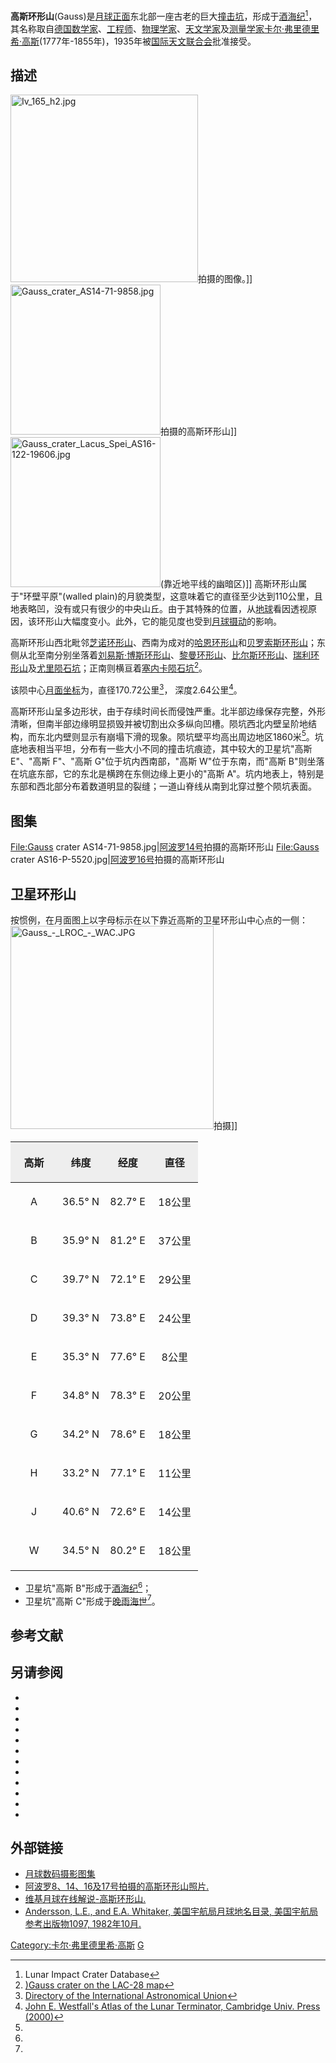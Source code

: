{{lunar crater data |
 image=Normal Gauss LOIV-165-h2.jpg|
 caption[[月球勘测轨道飞行器|月球勘测轨道飞行器]]拍摄的图像。|
 latitude=35.9|
 N_or_S=N|
 longitude=79.1|
 E_or_W=E|
 diameter=170.72公里|
 depth=3.6公里|
 colong=284|
 eponym=[[卡尔·弗里德里希·高斯|卡尔·弗里德里希·高斯]]}}

'''高斯环形山'''(Gauss)是[[月球正面|月球正面]]东北部一座古老的巨大[[撞击坑|撞击坑]]，形成于[[酒海纪|酒海纪]]<ref name=LICD>Lunar Impact Crater Database</ref>，其名称取自[[德国|德国]][[数学家|数学家]]、[[工程师|工程师]]、[[物理学家|物理学家]]、[[天文学家|天文学家]]及[[大地测量学|测量学家]][[卡尔·弗里德里希·高斯|卡尔·弗里德里希·高斯]](1777年-1855年)，1935年被[[国际天文联合会|国际天文联合会]]批准接受。

==描述==
[[Image:Iv_165_h2.jpg|300px]]拍摄的图像。]]
[[Image:Gauss_crater_AS14-71-9858.jpg|240px]]拍摄的高斯环形山]]
[[Image:Gauss_crater_Lacus_Spei_AS16-122-19606.jpg|240px]](靠近地平线的幽暗区)]]
高斯环形山属于"环壁平原"(walled plain)的月貌类型，这意味着它的直径至少达到110公里，且地表略凹，没有或只有很少的中央山丘。由于其特殊的位置，从[[地球|地球]]看因透视原因，该环形山大幅度变小。此外，它的能见度也受到[[天平动|月球摄动]]的影响。

高斯环形山西北毗邻[[芝诺环形山|芝诺环形山]]、西南为成对的[[哈恩环形山|哈恩环形山]]和[[贝罗索斯环形山|贝罗索斯环形山]]；东侧从北至南分别坐落着[[刘易斯·博斯环形山|刘易斯·博斯环形山]]、[[黎曼环形山|黎曼环形山]]、[[比尔斯环形山|比尔斯环形山]]、[[瑞利环形山|瑞利环形山]]及[[尤里陨石坑|尤里陨石坑]]；正南则横亘着[[塞内卡陨石坑|塞内卡陨石坑]]<ref>[http://planetarynames.wr.usgs.gov/images/Lunar/lac_28_wac.pdf )Gauss crater on the LAC-28 map]</ref>。

该陨中心[[月面坐标|月面坐标]]为{{Coord|36.01|N|79.08|E|globe:Moon|nogoogle=1|noosm=1}}，直径170.72公里<ref name="IAU">[http://planetarynames.wr.usgs.gov/Feature/2120 Directory of the International Astronomical Union]</ref>，
深度2.64公里<ref>[http://fisherka.csolutionshosting.net/astronote/plan/craterdepth/html/CraterDepthFeatureNameWestfall.html John E. Westfall's Atlas of the Lunar Terminator, Cambridge Univ. Press (2000)]</ref>。

高斯环形山呈多边形状，由于存续时间长而侵蚀严重。北半部边缘保存完整，外形清晰，但南半部边缘明显损毁并被切割出众多纵向凹槽。陨坑西北内壁呈阶地结构，而东北内壁则显示有崩塌下滑的现象。陨坑壁平均高出周边地区1860米<ref name="LICD"/>。坑底地表相当平坦，分布有一些大小不同的撞击坑痕迹，其中较大的卫星坑"高斯 E"、"高斯 F"、"高斯 G"位于坑内西南部，"高斯 W"位于东南，而"高斯 B"则坐落在坑底东部，它的东北是横跨在东侧边缘上更小的"高斯 A"。坑内地表上，特别是东部和西北部分布着数道明显的裂缝；一道山脊线从南到北穿过整个陨坑表面。

==图集==
<gallery heights="140px" mode="packed">
File:Gauss crater AS14-71-9858.jpg|[[阿波罗14号|阿波罗14号]]拍摄的高斯环形山
File:Gauss crater AS16-P-5520.jpg|[[阿波罗16号|阿波罗16号]]拍摄的高斯环形山
</gallery>

== 卫星环形山 ==
按惯例，在月面图上以字母标示在以下靠近高斯的卫星环形山中心点的一侧：
[[Image:Gauss_-_LROC_-_WAC.JPG|325px]]拍摄]]

{| class="wikitable"
!width="25%" style="background:#eeeeee;" |高斯 
!width="25%" style="background:#eeeeee;" |纬度
!width="25%" style="background:#eeeeee;" |经度
!width="25%" style="background:#eeeeee;" |直径
|-
|align="center"|A
|align="center"|36.5° N
|align="center"|82.7° E
|align="center"|18公里
|-
|align="center"|B
|align="center"|35.9° N
|align="center"|81.2° E
|align="center"|37公里
|-
|align="center"|C
|align="center"|39.7° N
|align="center"|72.1° E
|align="center"|29公里
|-
|align="center"|D
|align="center"|39.3° N
|align="center"|73.8° E
|align="center"|24公里
|-
|align="center"|E
|align="center"|35.3° N
|align="center"|77.6° E
|align="center"|8公里
|-
|align="center"|F
|align="center"|34.8° N
|align="center"|78.3° E
|align="center"|20公里
|-
|align="center"|G
|align="center"|34.2° N
|align="center"|78.6° E
|align="center"|18公里
|-
|align="center"|H
|align="center"|33.2° N
|align="center"|77.1° E
|align="center"|11公里
|-
|align="center"|J
|align="center"|40.6° N
|align="center"|72.6° E
|align="center"|14公里
|-
|align="center"|W
|align="center"|34.5° N
|align="center"|80.2° E
|align="center"|18公里
|}{{clear}}
* 卫星坑"高斯 B"形成于[[酒海纪|酒海纪]]<ref name="LICD"/>；
* 卫星坑"高斯 C"形成于[[晚雨海世|晚雨海世]]<ref name="LICD"/>。

==参考文献==
{{reflist}}

==另请参阅==
{{refbegin}}
* {{cite book
  | last1 = Andersson
  | first1 = L. E.
  | last2 = Whitaker
  | first2 = E. A.
  | authorlink2 = Ewen Whitaker
  | date = 1982
  | title = [[NASA|NASA]] Catalogue of Lunar Nomenclature
  | publisher = NASA RP-1097
  | ref = harv
  }}
* {{cite web
  | last = Blue
  | first = Jennifer
  | date = July 25, 2007
  | title = Gazetteer of Planetary Nomenclature
  | publisher = [[United_States_Geological_Survey|USGS]]
  | url = http://planetarynames.wr.usgs.gov/
  | accessdate = 2007-08-05
  | ref = harv
  }}
* {{cite book
  | last1 = Bussey
  | first1 = B.
  | authorlink1 = Ben Bussey
  | last2 = Spudis
  | first2 = P.
  | authorlink2 = Paul Spudis
  | date = 2004
  | title = The Clementine Atlas of the Moon
  | publisher = Cambridge University Press
  | location = New York
  | isbn = 978-0-521-81528-4
  | ref = harv
  }}
* {{cite book
  | last1 = Cocks
  | first1 = Elijah E.
  | last2 = Cocks
  | first2 = Josiah C.
  | date = 1995
  | title = Who's Who on the Moon: A Biographical Dictionary of Lunar Nomenclature
  | url = https://archive.org/details/isbn_9780936389271
  | publisher = Tudor Publishers
  | isbn = 978-0-936389-27-1
  | ref = harv
  }}
* {{cite web
  | last = McDowell
  | first = Jonathan
  | date = July 15, 2007
  | url = http://host.planet4589.org/astro/lunar/
  | title = Lunar Nomenclature
  | publisher = Jonathan's Space Report
  | accessdate = 2007-10-24
  | ref = harv
  }}
* {{cite journal|title=Report on Lunar Nomenclature by the Working Group of Commission 17 of The IAU|journal=Space Science Reviews|doi=10.1007/bf00171763|url=https://link.springer.com/article/10.1007/BF00171763|date=1971-06-01|volume=12|issue=2|language=en|pages=136–186|issn=0038-6308|accessdate=2018-04-02|author=D. H. Menzel, M. Minnaert, B. Levin, A. Dollfus, B. Bell}}
* {{cite book
  | first = Patrick
  | last = Moore
  | authorlink = Patrick Moore
  | date = 2001
  | title = On the Moon
  | url = https://archive.org/details/patrickmooreonmo00patr
  | publisher = Sterling Publishing Co
  | isbn = 978-0-304-35469-6
  | ref = harv
  }}
* {{cite book
  | first = Fred W.
  | last = Price
  | date = 1988
  | title = The Moon Observer's Handbook
  | publisher = Cambridge University Press
  | isbn = 978-0-521-33500-3
  | ref = harv
  }}
* {{cite book
  | last = Rükl
  | first = Antonín
  | authorlink = Antonín Rükl
  | date = 1990
  | title = Atlas of the Moon
  | publisher = Kalmbach Books
  | isbn = 978-0-913135-17-4
  | ref = harv
  }}
* {{cite book
  | last = Webb
  | first = Rev. T. W.
  | authorlink = Thomas William Webb
  | date = 1962
  | title = Celestial Objects for Common Telescopes
  | url = https://archive.org/details/celestialobjects00webb
  | edition = 6th revision
  | publisher = Dover
  | isbn = 978-0-486-20917-3
  | ref = harv
  }}
* {{cite book
  | first = Ewen A.
  | last = Whitaker
  | authorlink = Ewen Whitaker
  | date = 1999
  | title = Mapping and Naming the Moon
  | publisher = Cambridge University Press
  | isbn = 978-0-521-62248-6
  | ref = harv
  }}
* {{cite book
  | first = Peter T.
  | last = Wlasuk
  | date = 2000
  | title = Observing the Moon
  | publisher = Springer
  | isbn = 978-1-85233-193-1
  | ref = harv
 }}
{{refend}}

==外部链接==
* [https://web.archive.org/web/20180530172416/https://www.lpi.usra.edu/resources/lunar_orbiter/bin/srch_nam.shtml?Gauss%7C0 月球数码摄影图集]
* [http://www.lpi.usra.edu/resources/apollo/search/feature/?feature=Gauss 阿波罗8、14、16及17号拍摄的高斯环形山照片.]
* [http://the-moon.wikispaces.com/Gauss 维基月球在线解说-高斯环形山.]
* [http://planet4589.org/astro/lunar/RP-1097.pdf Andersson, L.E., and E.A. Whitaker, 美国宇航局月球地名目录, 美国宇航局参考出版物1097, 1982年10月.]

[[Category:卡尔·弗里德里希·高斯|Category:卡尔·弗里德里希·高斯]]
[[Category:月球环形山|G]]